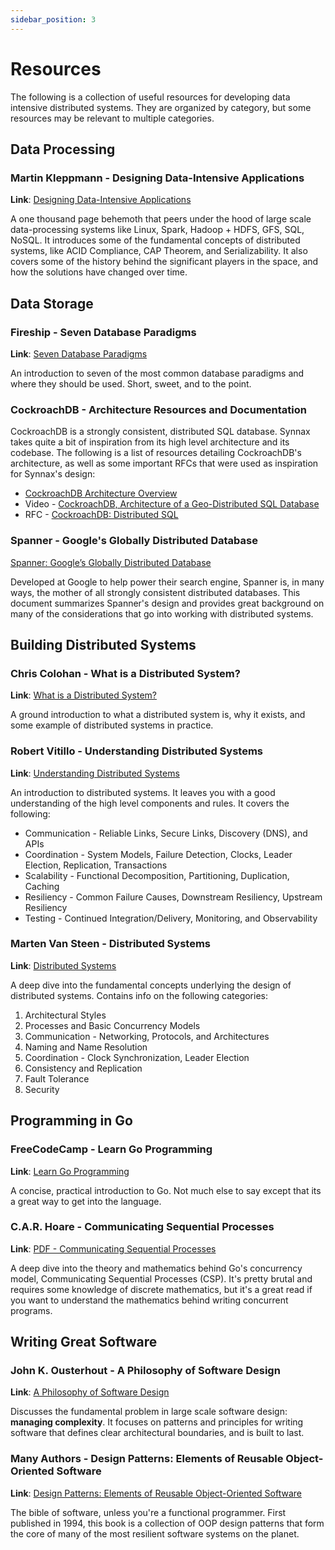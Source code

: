 ```yaml
---
sidebar_position: 3
---
```


# Resources

The following is a collection of useful resources for developing data intensive distributed
systems. They are organized by category, but some resources may be relevant to multiple categories.

## Data Processing

### Martin Kleppmann  - Designing Data-Intensive Applications

**Link**: [Designing Data-Intensive Applications](https://dataintensive.net/)

A one thousand page behemoth that peers under the hood of large scale data-processing
systems like Linux, Spark, Hadoop + HDFS, GFS, SQL, NoSQL. It introduces some of the
fundamental concepts of distributed systems, like ACID Compliance, CAP Theorem, and
Serializability. It also covers some of the history behind the significant players in
the space, and how the solutions have changed over time.

## Data Storage

### Fireship - Seven Database Paradigms

**Link**: [Seven Database Paradigms](https://www.youtube.com/watch?v=W2Z7fbCLSTw&ab_channel=Fireship)

An introduction to seven of the most common database paradigms and where they should be
used. Short, sweet, and to the point.

### CockroachDB - Architecture Resources and Documentation

CockroachDB is a strongly consistent, distributed SQL database. Synnax takes quite a bit
of inspiration from its high level architecture and its codebase. The following is a list
of resources detailing CockroachDB's architecture, as well as some important RFCs that
were used as inspiration for Synnax's design:

* [CockroachDB Architecture Overview](https://www.cockroachlabs.com/docs/stable/architecture/overview.html)
* Video - [CockroachDB, Architecture of a Geo-Distributed SQL Database](https://www.youtube.com/watch?v=OJySfiMKXLs&ab_channel=DataCouncil)
* RFC - [CockroachDB: Distributed SQL](https://github.com/cockroachdb/cockroach/blob/master/docs/RFCS/20160421_distributed_sql.md)


### Spanner - Google's Globally Distributed Database

[Spanner: Google’s Globally Distributed Database](https://storage.googleapis.com/pub-tools-public-publication-data/pdf/65b514eda12d025585183a641b5a9e096a3c4be5.pdf)

Developed at Google to help power their search engine, Spanner is, in many ways, the
mother of all strongly consistent distributed databases. This document summarizes Spanner's
design and provides great background on many of the considerations that go into
working with distributed systems.

## Building Distributed Systems

### Chris Colohan - What is a Distributed System?

**Link**: [What is a Distributed System?](https://www.youtube.com/watch?v=7VbL89mKK3M&ab_channel=DistributedSystemsCourse)

A ground introduction to what a distributed system is, why it exists, and some example
of distributed systems in practice.

### Robert Vitillo - Understanding Distributed Systems

**Link**: [Understanding Distributed Systems](https://www.amazon.com/Understanding-Distributed-Systems-distributed-applications/dp/1838430202/ref=sr_1_1?crid=1YE1QBTR8686N&keywords=understanding+distributed+systems&qid=1638315988&sprefix=Underst%2Caps%2C192&sr=8-1)

An introduction to distributed systems. It leaves you with a good understanding of the
high level components and rules. It covers the following:

* Communication - Reliable Links, Secure Links, Discovery (DNS), and APIs
* Coordination - System Models, Failure Detection, Clocks, Leader Election, Replication, Transactions
* Scalability - Functional Decomposition, Partitioning, Duplication, Caching
* Resiliency - Common Failure Causes, Downstream Resiliency, Upstream Resiliency
* Testing - Continued Integration/Delivery, Monitoring, and Observability

### Marten Van Steen - Distributed Systems

**Link**: [Distributed Systems](https://www.amazon.com/Distributed-Systems-Maarten-van-Steen/dp/1543057381/ref=sr_1_5?keywords=Distributed+Systems&qid=1638315755&sr=8-5)

A deep dive into the fundamental concepts underlying the design of distributed systems.
Contains info on the following categories:

1. Architectural Styles
2. Processes and Basic Concurrency Models
3. Communication - Networking, Protocols, and Architectures
4. Naming and Name Resolution
5. Coordination - Clock Synchronization, Leader Election
6. Consistency and Replication
7. Fault Tolerance
8. Security

## Programming in Go

### FreeCodeCamp - Learn Go Programming

**Link**: [Learn Go Programming](https://www.youtube.com/watch?v=YS4e4q9oBaU&ab_channel=freeCodeCamp.org)

A concise, practical introduction to Go. Not much else to say except that its
a great way to get into the language.

### C.A.R. Hoare - Communicating Sequential Processes

**Link**: [PDF - Communicating Sequential Processes](http://www.usingcsp.com/cspbook.pdf)

A deep dive into the theory and mathematics behind Go's concurrency model,
Communicating Sequential Processes (CSP). It's pretty brutal and requires
some knowledge of discrete mathematics, but it's a great read if you want to
understand the mathematics behind writing concurrent programs.

## Writing Great Software

### John K. Ousterhout  - A Philosophy of Software Design

**Link**: [A Philosophy of Software Design](https://www.amazon.com/Philosophy-Software-Design-2nd-ebook/dp/B09B8LFKQL/ref=sr_1_1?keywords=A+Philosophy+of+Software+Design&qid=1663177481&sr=8-1)

Discusses the fundamental problem in large scale software design: **managing complexity**.
It focuses on patterns and principles for writing software that defines clear
architectural boundaries,  and is built to last.

### Many Authors - Design Patterns: Elements of Reusable Object-Oriented Software

**Link**: [Design Patterns: Elements of Reusable Object-Oriented Software](https://www.amazon.com/Design-Patterns-Elements-Reusable-Object-Oriented/dp/0201633612/ref=sr_1_fkmr3_1?keywords=design+patterns%3A+elements+of+resuable+object-oriented+software&qid=1663177597&sr=8-1-fkmr3)

The bible of software, unless you're a functional programmer. First published in 1994,
this book is a collection of OOP design patterns that form the core of many of the
most resilient software systems on the planet.



